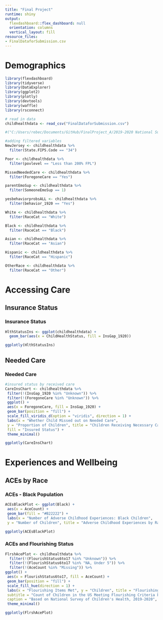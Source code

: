 ```yaml
---
title: "Final Project"
runtime: shiny
output:
  flexdashboard::flex_dashboard: null
  orientation: columns
  vertical_layout: fill
resource_files:
- FinalDataforSubmission.csv
---
```

Demographics
===================================== 


```r
library(flexdashboard)
library(tidyverse)
library(DataExplorer)
library(ggplot2)
library(plotly)
library(devtools)
library(waffle)
library(rsconnect)

# read in data 
childhealthdata <- read_csv("FinalDataforSubmission.csv")

#("C:/Users/rebec/Documents/GitHub/FinalProject_A/2019-2020 National Survey of Children's Health (NSCH)/FinalDataforSubmission.csv")

#adding filtered variables 
NewJersey <- childhealthdata %>%
  filter(State.FIPS.Code == "34")

Poor <- childhealthdata %>%
  filter(povlevel == "Less than 200% FPL")

MissedNeededCare <- childhealthdata %>%
  filter(ForegoneCare == "Yes")

parentEmoSup <- childhealthdata %>%
  filter(SomeoneEmoSup == 1)

yesbehaviorprobsALL <- childhealthdata %>%
  filter(behavior_1920 == "Yes")

White <- childhealthdata %>%
  filter(RaceCat == "White")

Black <- childhealthdata %>%
  filter(RaceCat == "Black")

Asian <- childhealthdata %>%
  filter(RaceCat == "Asian")

Hispanic <- childhealthdata %>%
  filter(RaceCat == "Hispanic")

OtherRace <- childhealthdata %>%
  filter(RaceCat == "Other")

```


Accessing Care
=====================================

Insurance Status 
-----------------------------------------------------------------------

### Insurance Status

```r
HlthStatusIns <- ggplot(childhealthdata) +
  geom_bar(aes(x = ChildHealthStatus, fill = InsGap_1920))

ggplotly(HlthStatusIns)
```

Needed Care
-----------------------------------------------------------------------

### Needed Care

```r
#insured status by received care
CareInsChart <- childhealthdata %>%
 filter(!(InsGap_1920 %in% "Unknown")) %>%
 filter(!(ForegoneCare %in% "Unknown")) %>%
 ggplot() +
 aes(x = ForegoneCare, fill = InsGap_1920) +
 geom_bar(position = "fill") +
 scale_fill_viridis_d(option = "viridis", direction = 1) +
 labs(x = "Whether Child Missed out on Needed Care", 
 y = "Proportion of Children", title = "Children Receiving Necessary Care by Insurance Status", caption = "Based on National Survey of Children's Health, 2019-2020", 
 fill = "Insured Status") +
 theme_minimal()

ggplotly(CareInsChart)
```

Experiences and Wellbeing
=====================================

ACEs by Race {data-width=650}
-----------------------------------------------------------------------

### ACEs - Black Population
```r
ACEsBlackPlot <- ggplot(Black) +
 aes(x = AceCount) +
 geom_bar(fill = "#B22222") +
 labs(x = "Number of Adverse Childhood Experiences: Black Children", 
 y = "Number of Children", title = "Adverse Childhood Experiences by Race: Black Children", caption = "Based on National Survey of Children's Health, 2019-2020")

ggplotly(ACEsBlackPlot)
```

### ACEs and Flourishing Status
```r
FlrshAcePlot <- childhealthdata %>% 
  filter(!(FlourishStatus6to17 %in% "Unknown")) %>%
  filter(!(FlourishStatus6to17 %in% "NA, Under 5")) %>%
  filter(!(AceCount %in% "Missing")) %>%
ggplot() +
 aes(x = FlourishStatus6to17, fill = AceCount) +
 geom_bar(position = "fill") +
 scale_fill_hue(direction = 1) +
 labs(x = "Flourishing Items Met", y = "Children", title = "Flourishing Status & Adverse Childhood Experiences (ACE)",
 subtitle = "Count of Children in the US Meeting Flourishing Criteria by Number of Adverse Childhood Experiences", 
 caption = "Based on National Survey of Children's Health, 2019-2020", fill = "Number of ACEs") +
 theme_minimal()

ggplotly(FlrshAcePlot)
```

